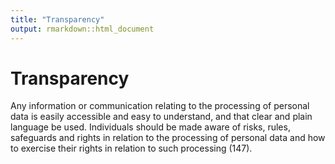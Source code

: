 ```yaml
---
title: "Transparency"
output: rmarkdown::html_document
---
```


# Transparency

Any information or communication relating to the processing of personal  data is easily accessible and easy  to understand, and that clear and plain  language be  used. Individuals should be  made aware of  risks, rules, safeguards  and rights in relation to the processing of  personal data and how to exercise their  rights in relation to such processing (147).

